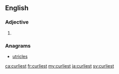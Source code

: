 ==English==

===Adjective===
{{head|en|adjective superlative form}}

# {{en-superlative of|curly}}

===Anagrams===
* [[utricles#English|utricles]]

[[ca:curliest]]
[[fr:curliest]]
[[my:curliest]]
[[ja:curliest]]
[[sv:curliest]]
